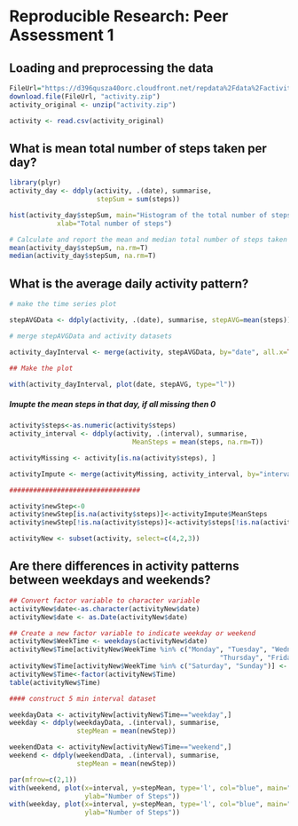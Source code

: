 # Reproducible Research: Peer Assessment 1


## Loading and preprocessing the data

```r
FileUrl="https://d396qusza40orc.cloudfront.net/repdata%2Fdata%2Factivity.zip"
download.file(FileUrl, "activity.zip")       
activity_original <- unzip("activity.zip")

activity <- read.csv(activity_original)
```

## What is mean total number of steps taken per day?

```r
library(plyr)
activity_day <- ddply(activity, .(date), summarise, 
                      stepSum = sum(steps))

hist(activity_day$stepSum, main="Histogram of the total number of steps taken each day", 
            xlab="Total number of steps")

# Calculate and report the mean and median total number of steps taken per day
mean(activity_day$stepSum, na.rm=T)
median(activity_day$stepSum, na.rm=T)
```

## What is the average daily activity pattern?

```r
# make the time series plot

stepAVGData <- ddply(activity, .(date), summarise, stepAVG=mean(steps))

# merge stepAVGData and activity datasets

activity_dayInterval <- merge(activity, stepAVGData, by="date", all.x=TRUE)

## Make the plot

with(activity_dayInterval, plot(date, stepAVG, type="l"))
```


##### Imupte the mean steps in that day, if all missing then 0 ####

```r
activity$steps<-as.numeric(activity$steps)
activity_interval <- ddply(activity, .(interval), summarise, 
                               MeanSteps = mean(steps, na.rm=T))

activityMissing <- activity[is.na(activity$steps), ]

activityImpute <- merge(activityMissing, activity_interval, by="interval", all.x=T)

#################################

activity$newStep<-0
activity$newStep[is.na(activity$steps)]<-activityImpute$MeanSteps
activity$newStep[!is.na(activity$steps)]<-activity$steps[!is.na(activity$steps)]

activityNew <- subset(activity, select=c(4,2,3))
```

## Are there differences in activity patterns between weekdays and weekends?

```r
## Convert factor variable to character variable
activityNew$date<-as.character(activityNew$date)
activityNew$date <- as.Date(activityNew$date)

## Create a new factor variable to indicate weekday or weekend
activityNew$WeekTime <- weekdays(activityNew$date)
activityNew$Time[activityNew$WeekTime %in% c("Monday", "Tuesday", "Wednesday", 
                                                     "Thursday", "Friday")] <- "weekday"
activityNew$Time[activityNew$WeekTime %in% c("Saturday", "Sunday")] <- "weekend"
activityNew$Time<-factor(activityNew$Time)
table(activityNew$Time)

#### construct 5 min interval dataset

weekdayData <- activityNew[activityNew$Time=="weekday",]
weekday <- ddply(weekdayData, .(interval), summarise, 
                 stepMean = mean(newStep))

weekendData <- activityNew[activityNew$Time=="weekend",]
weekend <- ddply(weekendData, .(interval), summarise, 
                 stepMean = mean(newStep))

par(mfrow=c(2,1))
with(weekend, plot(x=interval, y=stepMean, type='l', col="blue", main="Weekend", 
                   ylab="Number of Steps"))
with(weekday, plot(x=interval, y=stepMean, type='l', col="blue", main="Weekday",
                   ylab="Number of Steps"))
```










